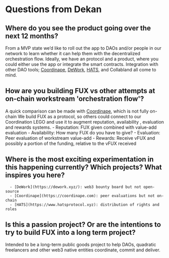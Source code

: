 # Questions from Dekan

## Where do you see the product going over the next 12 months? 

From a MVP state we’d like to roll out the app to DAOs and/or people in our network to learn whether it can help them with the decentralized orchestration flow. Ideally, we have an protocol and a product, where you could either use the app or integrate the smart contracts. 
Integration with other DAO tools; [Coordinape](https://coordinape.com), [DeWork](https://dework.xyz/), [HATS](https://www.hatsprotocol.xyz/), and Collabland all come to mind. 

## How are you building FUX vs other attempts at on-chain workstream 'orchestration flow'?

A quick comparison can be made with [Coordinape](https://coordinape.com), which is not fully on-chain We build FUX as a protocol, so others could connect to our Coordination LEGO and use it to augment reputation, 
availability , evaluation and rewards systems. 
      - Reputation: FUX given combined with value-add evaluation 
      - Availability: How many FUX do you have to give? 
      - Evaluation: Peer evaluation of workstream value-add 
      - Rewards: Receive vFUX and possibly a portion of the funding, relative to the vFUX received 

## Where is the most exciting experimentation in this happening currently? Which projects? What inspires you here?
      - [DeWork](https://dework.xyz/): web3 bounty board but not open-source
      - [Coordinape](https://coordinape.com): peer evaluations but not on-chain 
      - [HATS](https://www.hatsprotocol.xyz): distribution of rights and roles

## Is this a passion project? Or are the intentions to try to build FUX into a long term project? 

Intended to be a long-term public goods project to help DAOs, quadratic freelancers and other web3 native entities coordinate, commit and deliver. 
